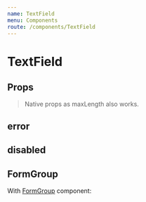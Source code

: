 ```yaml
---
name: TextField
menu: Components
route: /components/TextField
---
```



# TextField

<Playground>
	<TextField placeholder="Placeholder" />
</Playground>

## Props

<Props of={TextField} />

> Native props as maxLength also works.

## error

<Playground>
	<TextField placeholder="Placeholder" error />
</Playground>

## disabled

<Playground>
	<TextField placeholder="Placeholder" disabled />
</Playground>

## FormGroup

With [FormGroup](/components/FormGroup) component:

<Playground>
	<FormGroup htmlFor="field" label="Label" helpLabel="help label" tooltip="Lorem ipsum" helpText="Lorem ipsum dolor sit amet">
		<TextField id="field" placeholder="Placeholder" />
	</FormGroup>
</Playground>